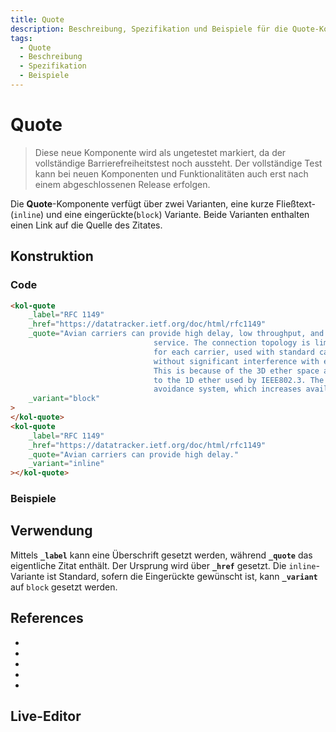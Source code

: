 ```yaml
---
title: Quote
description: Beschreibung, Spezifikation und Beispiele für die Quote-Komponente.
tags:
  - Quote
  - Beschreibung
  - Spezifikation
  - Beispiele
---
```



# Quote

> <kol-badge _label="untested"></kol-badge> Diese neue Komponente wird als ungetestet markiert, da der vollständige Barrierefreiheitstest noch aussteht. Der vollständige Test kann bei neuen Komponenten und Funktionalitäten auch erst nach einem abgeschlossenen Release erfolgen.

Die **Quote**-Komponente verfügt über zwei Varianten, eine kurze Fließtext-(`inline`) und eine eingerückte(`block`) Variante. Beide Varianten enthalten einen Link auf die Quelle des Zitates.

## Konstruktion

### Code

```html
<kol-quote
	_label="RFC 1149"
	_href="https://datatracker.ietf.org/doc/html/rfc1149"
	_quote="Avian carriers can provide high delay, low throughput, and low altitude
								service. The connection topology is limited to a single point-to-point path
								for each carrier, used with standard carriers, but many carriers can be used
								without significant interference with each other, outside early spring.
								This is because of the 3D ether space available to the carriers, in contrast
								to the 1D ether used by IEEE802.3. The carriers have an intrinsic collision
								avoidance system, which increases availability."
	_variant="block"
>
</kol-quote>
<kol-quote
	_label="RFC 1149"
	_href="https://datatracker.ietf.org/doc/html/rfc1149"
	_quote="Avian carriers can provide high delay."
	_variant="inline"
></kol-quote>
```

### Beispiele

<kol-quote
	_label="RFC 1149"
	_href="https://datatracker.ietf.org/doc/html/rfc1149"
	_quote="Avian carriers can provide high delay, low throughput, and low altitude
					service. The connection topology is limited to a single point-to-point path
					for each carrier, used with standard carriers, but many carriers can be used
					without significant interference with each other, outside early spring.
					This is because of the 3D ether space available to the carriers, in contrast
					to the 1D ether used by IEEE802.3. The carriers have an intrinsic collision
					avoidance system, which increases availability."
	_variant="block"></kol-quote>
<kol-quote
	_label="RFC 1149"
	_href="https://datatracker.ietf.org/doc/html/rfc1149"
	_quote="Avian carriers can provide high delay."
	_variant="inline"></kol-quote>

## Verwendung

Mittels **`_label`** kann eine Überschrift gesetzt werden, während **`_quote`** das eigentliche Zitat enthält. Der Ursprung wird über **`_href`** gesetzt.
Die `inline`-Variante ist Standard, sofern die Eingerückte gewünscht ist, kann **`_variant`** auf `block` gesetzt werden.

## References

- <kol-link _href="https://developer.mozilla.org/en-US/docs/Web/HTML/Element/quote" _target="_blank"></kol-link>
- <kol-link _href="https://developer.mozilla.org/en-US/docs/Web/HTML/Element/cite" _target="_blank"></kol-link>
- <kol-link _href="https://www.mediaevent.de/html/quote.html" _target="_blank"></kol-link>
- <kol-link _href="https://www.mediaevent.de/html/cite.html" _target="_blank"></kol-link>
- <kol-link _href="https://accessibleweb.com/question-answer/what-is-a-block-quote-and-when-should-i-use-it/" _target="_blank"></kol-link>

<Readme />

<ExampleLink component="quote" />

## Live-Editor

<LiveEditorCompact component="quote" />
